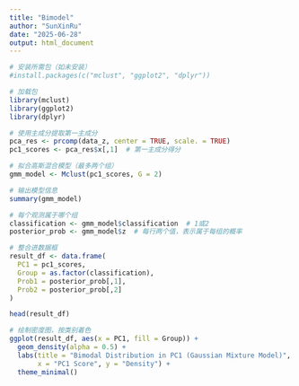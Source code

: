 ```yaml
---
title: "Bimodel"
author: "SunXinRu"
date: "2025-06-28"
output: html_document
---
```

```r
# 安装所需包（如未安装）
#install.packages(c("mclust", "ggplot2", "dplyr"))

# 加载包
library(mclust)
library(ggplot2)
library(dplyr)
```
```r
# 使用主成分提取第一主成分
pca_res <- prcomp(data_z, center = TRUE, scale. = TRUE)
pc1_scores <- pca_res$x[,1]  # 第一主成分得分
```
```r
# 拟合高斯混合模型（最多两个组）
gmm_model <- Mclust(pc1_scores, G = 2)

# 输出模型信息
summary(gmm_model)
```
```r
# 每个观测属于哪个组
classification <- gmm_model$classification  # 1或2
posterior_prob <- gmm_model$z  # 每行两个值，表示属于每组的概率

# 整合进数据框
result_df <- data.frame(
  PC1 = pc1_scores,
  Group = as.factor(classification),
  Prob1 = posterior_prob[,1],
  Prob2 = posterior_prob[,2]
)

head(result_df)
```
```r
# 绘制密度图，按类别着色
ggplot(result_df, aes(x = PC1, fill = Group)) +
  geom_density(alpha = 0.5) +
  labs(title = "Bimodal Distribution in PC1 (Gaussian Mixture Model)",
       x = "PC1 Score", y = "Density") +
  theme_minimal()
```

